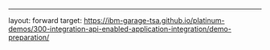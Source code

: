 ---
layout: forward
target: https://ibm-garage-tsa.github.io/platinum-demos/300-integration-api-enabled-application-integration/demo-preparation/
